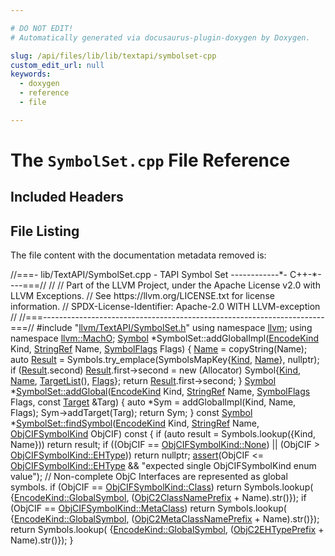 ```yaml
---

# DO NOT EDIT!
# Automatically generated via docusaurus-plugin-doxygen by Doxygen.

slug: /api/files/lib/lib/textapi/symbolset-cpp
custom_edit_url: null
keywords:
  - doxygen
  - reference
  - file

---
```





# The `SymbolSet.cpp` File Reference

<DoxygenPage pluginConfig={pluginConfig}>



## Included Headers

<IncludesList>
<IncludesListItem
  filePath="llvm/TextAPI/SymbolSet.h"
  permalink="/docs/api/files/include/include/llvm/include/llvm/textapi/symbolset-h"
  isLocal="true" />
</IncludesList>


## File Listing

The file content with the documentation metadata removed is:

<ProgramListing>

<Link id="l00001" /><CodeLine lineNumber="1"><Highlight kind="comment">//===- lib/TextAPI/SymbolSet.cpp - TAPI Symbol Set ------------&#42;- C++-&#42;----===//</Highlight><Highlight kind="normal"></Highlight></CodeLine>
<Link id="l00002" /><CodeLine lineNumber="2"><Highlight kind="normal"></Highlight><Highlight kind="comment">//</Highlight><Highlight kind="normal"></Highlight></CodeLine>
<Link id="l00003" /><CodeLine lineNumber="3"><Highlight kind="normal"></Highlight><Highlight kind="comment">// Part of the LLVM Project, under the Apache License v2.0 with LLVM Exceptions.</Highlight><Highlight kind="normal"></Highlight></CodeLine>
<Link id="l00004" /><CodeLine lineNumber="4"><Highlight kind="normal"></Highlight><Highlight kind="comment">// See https://llvm.org/LICENSE.txt for license information.</Highlight><Highlight kind="normal"></Highlight></CodeLine>
<Link id="l00005" /><CodeLine lineNumber="5"><Highlight kind="normal"></Highlight><Highlight kind="comment">// SPDX-License-Identifier: Apache-2.0 WITH LLVM-exception</Highlight><Highlight kind="normal"></Highlight></CodeLine>
<Link id="l00006" /><CodeLine lineNumber="6"><Highlight kind="normal"></Highlight><Highlight kind="comment">//</Highlight><Highlight kind="normal"></Highlight></CodeLine>
<Link id="l00007" /><CodeLine lineNumber="7"><Highlight kind="normal"></Highlight><Highlight kind="comment">//===----------------------------------------------------------------------===//</Highlight><Highlight kind="normal"></Highlight></CodeLine>
<Link id="l00008" /><CodeLine lineNumber="8"><Highlight kind="normal"></Highlight></CodeLine>
<Link id="l00009" /><CodeLine lineNumber="9"><Highlight kind="normal"></Highlight><Highlight kind="preprocessor">#include &quot;<a href="/docs/api/files/include/include/llvm/include/llvm/textapi/symbolset-h">llvm/TextAPI/SymbolSet.h</a>&quot;</Highlight><Highlight kind="normal"></Highlight></CodeLine>
<Link id="l00010" /><CodeLine lineNumber="10"><Highlight kind="normal"></Highlight></CodeLine>
<Link id="l00011" /><CodeLine lineNumber="11"><Highlight kind="normal"></Highlight><Highlight kind="keyword">using namespace </Highlight><Highlight kind="normal"><a href="/docs/api/namespaces/llvm">llvm</a>;</Highlight></CodeLine>
<Link id="l00012" /><CodeLine lineNumber="12"><Highlight kind="normal"></Highlight><Highlight kind="keyword">using namespace </Highlight><Highlight kind="normal"><a href="/docs/api/namespaces/llvm/macho">llvm::MachO</a>;</Highlight></CodeLine>
<Link id="l00013" /><CodeLine lineNumber="13"><Highlight kind="normal"></Highlight></CodeLine>
<Link id="l00014" /><CodeLine lineNumber="14"><Highlight kind="normal"><a href="/docs/api/classes/llvm/macho/symbol">Symbol</a> &#42;SymbolSet::addGlobalImpl(<a href="/docs/api/namespaces/llvm/macho/#aaa6d69f240a43a0024742035255f09ad">EncodeKind</a> Kind, <a href="/docs/api/classes/llvm/stringref">StringRef</a> Name,</Highlight></CodeLine>
<Link id="l00015" /><CodeLine lineNumber="15"><Highlight kind="normal">                                 <a href="/docs/api/namespaces/llvm/macho/#abf69d7d02356968b4f36bc37bcbfe5b4">SymbolFlags</a> Flags) &#123;</Highlight></CodeLine>
<Link id="l00016" /><CodeLine lineNumber="16"><Highlight kind="normal">  <a href="/docs/api/namespaces/llvm/graphprogram/#a0ad4685976f8c4d4a697a53fbe05d10b">Name</a> = copyString(Name);</Highlight></CodeLine>
<Link id="l00017" /><CodeLine lineNumber="17"><Highlight kind="normal">  </Highlight><Highlight kind="keyword">auto</Highlight><Highlight kind="normal"> <a href="/docs/api/namespaces/llvm/ms-demangle/#afb795990ffc0cb7321e7d1eacc246324a8eea62084ca7e541d918e823422bd82e">Result</a> = Symbols.try&#95;emplace(SymbolsMapKey&#123;<a href="/docs/api/namespaces/llvm/lltok/#af353621f14cb4b4b3af5ffaff84076b1">Kind</a>, <a href="/docs/api/namespaces/llvm/graphprogram/#a0ad4685976f8c4d4a697a53fbe05d10b">Name</a>&#125;, </Highlight><Highlight kind="keyword">nullptr</Highlight><Highlight kind="normal">);</Highlight></CodeLine>
<Link id="l00018" /><CodeLine lineNumber="18"><Highlight kind="normal">  </Highlight><Highlight kind="keywordflow">if</Highlight><Highlight kind="normal"> (<a href="/docs/api/namespaces/llvm/ms-demangle/#afb795990ffc0cb7321e7d1eacc246324a8eea62084ca7e541d918e823422bd82e">Result</a>.second)</Highlight></CodeLine>
<Link id="l00019" /><CodeLine lineNumber="19"><Highlight kind="normal">    <a href="/docs/api/namespaces/llvm/ms-demangle/#afb795990ffc0cb7321e7d1eacc246324a8eea62084ca7e541d918e823422bd82e">Result</a>.first-&gt;second =</Highlight></CodeLine>
<Link id="l00020" /><CodeLine lineNumber="20"><Highlight kind="normal">        </Highlight><Highlight kind="keyword">new</Highlight><Highlight kind="normal"> (Allocator) Symbol&#123;<a href="/docs/api/namespaces/llvm/lltok/#af353621f14cb4b4b3af5ffaff84076b1">Kind</a>, <a href="/docs/api/namespaces/llvm/graphprogram/#a0ad4685976f8c4d4a697a53fbe05d10b">Name</a>, <a href="/docs/api/namespaces/llvm/macho/#ac089ad7e9e01c5183ce6ba196ed6a9ba">TargetList</a>(), <a href="/docs/api/namespaces/anonymous-textstubv5-cpp-/#ad2f3f81faa370c8bf9a1f81612c90adfab74797a67aabe2a47afe04d0a92997a0">Flags</a>&#125;;</Highlight></CodeLine>
<Link id="l00021" /><CodeLine lineNumber="21"><Highlight kind="normal">  </Highlight><Highlight kind="keywordflow">return</Highlight><Highlight kind="normal"> <a href="/docs/api/namespaces/llvm/ms-demangle/#afb795990ffc0cb7321e7d1eacc246324a8eea62084ca7e541d918e823422bd82e">Result</a>.first-&gt;second;</Highlight></CodeLine>
<Link id="l00022" /><CodeLine lineNumber="22"><Highlight kind="normal">&#125;</Highlight></CodeLine>
<Link id="l00023" /><CodeLine lineNumber="23"><Highlight kind="normal"></Highlight></CodeLine>
<Link id="l00024" /><CodeLine lineNumber="24" lineLink="/docs/api/classes/llvm/macho/symbolset/#a848ad2ebb95a550085abd6c330e5176b"><Highlight kind="normal"><a href="/docs/api/classes/llvm/macho/symbol">Symbol</a> &#42;<a href="/docs/api/classes/llvm/macho/symbolset/#a848ad2ebb95a550085abd6c330e5176b">SymbolSet::addGlobal</a>(<a href="/docs/api/namespaces/llvm/macho/#aaa6d69f240a43a0024742035255f09ad">EncodeKind</a> Kind, <a href="/docs/api/classes/llvm/stringref">StringRef</a> Name, <a href="/docs/api/namespaces/llvm/macho/#abf69d7d02356968b4f36bc37bcbfe5b4">SymbolFlags</a> Flags,</Highlight></CodeLine>
<Link id="l00025" /><CodeLine lineNumber="25"><Highlight kind="normal">                             </Highlight><Highlight kind="keyword">const</Highlight><Highlight kind="normal"> <a href="/docs/api/classes/llvm/macho/target">Target</a> &amp;Targ) &#123;</Highlight></CodeLine>
<Link id="l00026" /><CodeLine lineNumber="26"><Highlight kind="normal">  </Highlight><Highlight kind="keyword">auto</Highlight><Highlight kind="normal"> &#42;Sym = addGlobalImpl(Kind, Name, Flags);</Highlight></CodeLine>
<Link id="l00027" /><CodeLine lineNumber="27"><Highlight kind="normal">  Sym-&gt;addTarget(Targ);</Highlight></CodeLine>
<Link id="l00028" /><CodeLine lineNumber="28"><Highlight kind="normal">  </Highlight><Highlight kind="keywordflow">return</Highlight><Highlight kind="normal"> Sym;</Highlight></CodeLine>
<Link id="l00029" /><CodeLine lineNumber="29"><Highlight kind="normal">&#125;</Highlight></CodeLine>
<Link id="l00030" /><CodeLine lineNumber="30"><Highlight kind="normal"></Highlight></CodeLine>
<Link id="l00031" /><CodeLine lineNumber="31" lineLink="/docs/api/classes/llvm/macho/symbolset/#a8e72259699e3afb05fb24252ee73fce1"><Highlight kind="normal"></Highlight><Highlight kind="keyword">const</Highlight><Highlight kind="normal"> <a href="/docs/api/classes/llvm/macho/symbol">Symbol</a> &#42;<a href="/docs/api/classes/llvm/macho/symbolset/#a8e72259699e3afb05fb24252ee73fce1">SymbolSet::findSymbol</a>(<a href="/docs/api/namespaces/llvm/macho/#aaa6d69f240a43a0024742035255f09ad">EncodeKind</a> Kind, <a href="/docs/api/classes/llvm/stringref">StringRef</a> Name,</Highlight></CodeLine>
<Link id="l00032" /><CodeLine lineNumber="32"><Highlight kind="normal">                                    <a href="/docs/api/namespaces/llvm/macho/#aa4226b11d55677efb52ce9ab18742568">ObjCIFSymbolKind</a> ObjCIF)</Highlight><Highlight kind="keyword"> const </Highlight><Highlight kind="normal">&#123;</Highlight></CodeLine>
<Link id="l00033" /><CodeLine lineNumber="33"><Highlight kind="normal">  </Highlight><Highlight kind="keywordflow">if</Highlight><Highlight kind="normal"> (</Highlight><Highlight kind="keyword">auto</Highlight><Highlight kind="normal"> result = Symbols.lookup(&#123;Kind, Name&#125;))</Highlight></CodeLine>
<Link id="l00034" /><CodeLine lineNumber="34"><Highlight kind="normal">    </Highlight><Highlight kind="keywordflow">return</Highlight><Highlight kind="normal"> result;</Highlight></CodeLine>
<Link id="l00035" /><CodeLine lineNumber="35"><Highlight kind="normal">  </Highlight><Highlight kind="keywordflow">if</Highlight><Highlight kind="normal"> ((ObjCIF == <a href="/docs/api/namespaces/llvm/macho/#aa4226b11d55677efb52ce9ab18742568a6adf97f83acf6453d4a6a4b1070f3754">ObjCIFSymbolKind::None</a>) || (ObjCIF &gt; <a href="/docs/api/namespaces/llvm/macho/#aa4226b11d55677efb52ce9ab18742568a963fa9a2037bb41f86948ebaea16e37e">ObjCIFSymbolKind::EHType</a>))</Highlight></CodeLine>
<Link id="l00036" /><CodeLine lineNumber="36"><Highlight kind="normal">    </Highlight><Highlight kind="keywordflow">return</Highlight><Highlight kind="normal"> </Highlight><Highlight kind="keyword">nullptr</Highlight><Highlight kind="normal">;</Highlight></CodeLine>
<Link id="l00037" /><CodeLine lineNumber="37"><Highlight kind="normal">  <a href="/docs/api/files/lib/lib/target/lib/target/amdgpu/silowercontrolflow-cpp/#a4868c5d81c5ccc98c47aeab6244346a0">assert</a>(ObjCIF &lt;= <a href="/docs/api/namespaces/llvm/macho/#aa4226b11d55677efb52ce9ab18742568a963fa9a2037bb41f86948ebaea16e37e">ObjCIFSymbolKind::EHType</a> &amp;&amp;</Highlight></CodeLine>
<Link id="l00038" /><CodeLine lineNumber="38"><Highlight kind="normal">         </Highlight><Highlight kind="stringliteral">&quot;expected single ObjCIFSymbolKind enum value&quot;</Highlight><Highlight kind="normal">);</Highlight></CodeLine>
<Link id="l00039" /><CodeLine lineNumber="39"><Highlight kind="normal">  </Highlight><Highlight kind="comment">// Non-complete ObjC Interfaces are represented as global symbols.</Highlight><Highlight kind="normal"></Highlight></CodeLine>
<Link id="l00040" /><CodeLine lineNumber="40"><Highlight kind="normal">  </Highlight><Highlight kind="keywordflow">if</Highlight><Highlight kind="normal"> (ObjCIF == <a href="/docs/api/namespaces/llvm/macho/#aa4226b11d55677efb52ce9ab18742568a9bd81329febf6efe22788e03ddeaf0af">ObjCIFSymbolKind::Class</a>)</Highlight></CodeLine>
<Link id="l00041" /><CodeLine lineNumber="41"><Highlight kind="normal">    </Highlight><Highlight kind="keywordflow">return</Highlight><Highlight kind="normal"> Symbols.lookup(</Highlight></CodeLine>
<Link id="l00042" /><CodeLine lineNumber="42"><Highlight kind="normal">        &#123;<a href="/docs/api/namespaces/llvm/macho/#aaa6d69f240a43a0024742035255f09adac49f2966d60d1973e56e22359e377e68">EncodeKind::GlobalSymbol</a>, (<a href="/docs/api/namespaces/llvm/macho/#a48d87ec7a8852d05f1ea472e72072786">ObjC2ClassNamePrefix</a> + Name).str()&#125;);</Highlight></CodeLine>
<Link id="l00043" /><CodeLine lineNumber="43"><Highlight kind="normal">  </Highlight><Highlight kind="keywordflow">if</Highlight><Highlight kind="normal"> (ObjCIF == <a href="/docs/api/namespaces/llvm/macho/#aa4226b11d55677efb52ce9ab18742568abf34b52bf0f0734db36974cfc4307440">ObjCIFSymbolKind::MetaClass</a>)</Highlight></CodeLine>
<Link id="l00044" /><CodeLine lineNumber="44"><Highlight kind="normal">    </Highlight><Highlight kind="keywordflow">return</Highlight><Highlight kind="normal"> Symbols.lookup(</Highlight></CodeLine>
<Link id="l00045" /><CodeLine lineNumber="45"><Highlight kind="normal">        &#123;<a href="/docs/api/namespaces/llvm/macho/#aaa6d69f240a43a0024742035255f09adac49f2966d60d1973e56e22359e377e68">EncodeKind::GlobalSymbol</a>, (<a href="/docs/api/namespaces/llvm/macho/#abe38e21d7038427b4c2c5eca693ebbcf">ObjC2MetaClassNamePrefix</a> + Name).str()&#125;);</Highlight></CodeLine>
<Link id="l00046" /><CodeLine lineNumber="46"><Highlight kind="normal">  </Highlight><Highlight kind="keywordflow">return</Highlight><Highlight kind="normal"> Symbols.lookup(</Highlight></CodeLine>
<Link id="l00047" /><CodeLine lineNumber="47"><Highlight kind="normal">      &#123;<a href="/docs/api/namespaces/llvm/macho/#aaa6d69f240a43a0024742035255f09adac49f2966d60d1973e56e22359e377e68">EncodeKind::GlobalSymbol</a>, (<a href="/docs/api/namespaces/llvm/macho/#aec5334f8d61fd44732dd28881a68e889">ObjC2EHTypePrefix</a> + Name).str()&#125;);</Highlight></CodeLine>
<Link id="l00048" /><CodeLine lineNumber="48"><Highlight kind="normal">&#125;</Highlight></CodeLine>

</ProgramListing>

</DoxygenPage>
